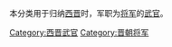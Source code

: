 本分类用于归纳[[西晋|西晋]]时，军职为[[將軍_(中國古代)|将军]]的[[武官|武官]]。
[[Category:西晋武官|Category:西晋武官]]
[[Category:晋朝将军|Category:晋朝将军]]